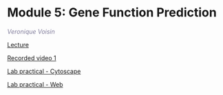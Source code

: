# Module 5: Gene Function Prediction  

  *<font color="#827e9c">Veronique Voisin</font>*
  
  [Lecture](./lectures/Pathways2024_Module5genemania.pdf)  
  
  [Recorded video 1](https://www.youtube.com/watch?v=2KrUq9ad2xc)
  
  [Lab practical - Cytoscape](#genemania_cytoscape)   
  
  [Lab practical - Web](#genemania_web)  
